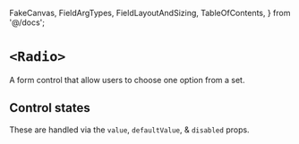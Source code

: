 
  FakeCanvas,
  FieldArgTypes,
  FieldLayoutAndSizing,
  TableOfContents,
} from '@/docs';


<Meta of={Stories} />

# `<Radio>`

A form control that allow users to choose one option from a set.

<FakeCanvas>
  <Radio
    label="I hope you don’t regret checking me"
    sizer={Radio.sizer.medium}
  />
</FakeCanvas>

<TableOfContents />

<FieldArgTypes of={Radio} wrapper="CheckedField" reactDocs="input" />

## Control states

These are handled via the `value`, `defaultValue`, & `disabled` props.

<Canvas of={Stories.AllControlStates} sourceState="shown" />

<FieldLayoutAndSizing of={Radio} wrapper="CheckedField" stories={Stories} />
